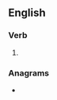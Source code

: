 ==English==

===Verb===
{{head|en|verb form}}

# {{en-past of|ballast}}

===Anagrams===
* {{l|en|deballast}}